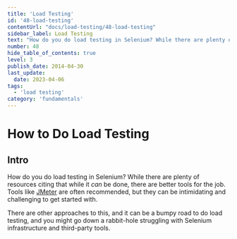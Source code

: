 ```yaml
---
title: 'Load Testing'
id: '48-load-testing'
contentUrl: "docs/load-testing/48-load-testing"
sidebar_label: Load Testing
text: "How do you do load testing in Selenium? While there are plenty of resources citing that while it _can_ be done, there are better tools for the job. Tools like JMeter are often recommended, but they can be intimidating and challenging to get started."
number: 48
hide_table_of_contents: true
level: 3
publish_date: 2014-04-30
last_update:
  date: 2023-04-06
tags:
  - 'load testing'
category: 'fundamentals'
---
```


# How to Do Load Testing

## Intro

How do you do load testing in Selenium? While there are plenty of resources citing that while it _can_ be done, there are better tools for the job. Tools like [JMeter](https://jmeter.apache.org/) are often recommended, but they can be intimidating and challenging to get started with.

There are other approaches to this, and it can be a bumpy road to do load testing, and you might go down a rabbit-hole struggling with Selenium infrastructure and third-party tools.


<DropdownMarkdown folderName='48-load-testing' />

